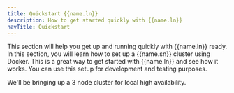 ```yaml
---
title: Quickstart {{name.ln}}
description: How to get started quickly with {{name.ln}}
navTitle: Quickstart
---
```


This section will help you get up and running quickly with {{name.ln}} ready. In this section, you will learn how to set up a {{name.sn}} cluster using Docker. This is a great way to get started with {{name.ln}} and see how it works. You can use this setup for development and testing purposes.

We'll be bringing up a 3 node cluster for local high availability.

